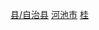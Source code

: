 [[Category:河池区县市|县/自治县]]
[[Category:广西民族自治县|河池市]]
[[Category:中国瑶族自治县|桂]]
{{catmore|都安瑶族自治县|广西壮族自治区都安瑶族自治县}}